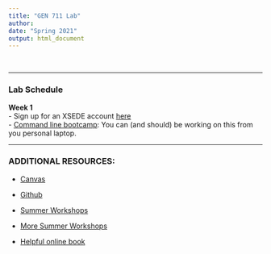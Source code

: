 ```yaml
---
title: "GEN 711 Lab"
author: 
date: "Spring 2021"
output: html_document
---
```


<style type="text/css">

h1.title {
  font-size: 45px;
  color: Black;
  text-align: center;
}
h4.author { /* Header 4 - and the author and data headers use this too  */
    font-size: 18px;
  font-family: "Lucida Console", monospace;
  color: Black;
  text-align: center;
}
h4.date { /* Header 4 - and the author and data headers use this too  */
  font-size: 18px;
  font-family: "Lucida Console", monospace;
  color: Black;
  text-align: center;
</style>
</script>
<div class="row">
<div class="col-xs-12 col-sm-9 text-left">
<br/>

***

### __Lab Schedule__
__Week 1__</br>
- Sign up for an XSEDE account [here](https://www.xsede.org/web/xup/my-xsede?p_p_id=58&p_p_lifecycle=0&p_p_state=maximized&p_p_mode=view&_58_struts_action=%2Flogin%2Fcreate_account)</br>
- [Command line bootcamp](http://rik.smith-unna.com/command_line_bootcamp/): You can (and should) be working on this from you personal laptop.</br>

***

### __ADDITIONAL RESOURCES:__

- [Canvas](https://mycourses.unh.edu)

- [Github](https://macmanes.github.io/GEN711_S21/)

- [Summer Workshops](http://angus.readthedocs.org/en/2014)

- [More Summer Workshops](http://angus.readthedocs.org/en/2015)

- [Helpful online book](https://open.oregonstate.education/computationalbiology/)

